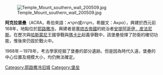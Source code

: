 {{Unreferenced|time=2017-10-01T08:53:32+00:00}}
[[File:Temple_Mount_southern_wall_200509.jpg|right]]

'''阿克拉堡壘'''（ACRA，希伯來語：חקרא或חקרה，希臘文：Aκρα），興建於西元前168年，地點位於[[耶路撒冷|耶路撒冷]]，興建者是[[塞琉古帝國|塞琉古帝國]]的統治者[[安提阿哥伊．皮法尼斯|安提阿哥伊．皮法尼斯]]。在歷次與[[哈斯蒙尼|哈斯蒙尼]]王國爭戰與[[瑪卡比|瑪卡比]]起義爭戰中，該堡壘發揮了防衛的確切功能，惟後來仍毀於戰火中。

1968年－1978年，考古學家挖掘了堡壘的部分遺跡。但是因為時代久遠，堡壘的中心位置及規模大小，均仍無法確定。

[[Category:耶路撒冷旧城|Category:耶路撒冷旧城]]
[[Category:堡垒|Category:堡垒]]